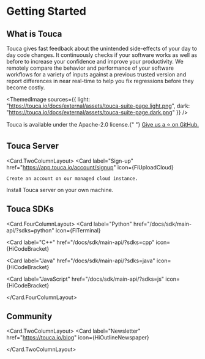
# Getting Started

## What is Touca

Touca gives fast feedback about the unintended side-effects of your day to day
code changes. It continuously checks if your software works as well as before to
increase your confidence and improve your productivity. We remotely compare the
behavior and performance of your software workflows for a variety of inputs
against a previous trusted version and report differences in near real-time to
help you fix regressions before they become costly.

<ThemedImage
  sources={{
    light: "https://touca.io/docs/external/assets/touca-suite-page.light.png",
    dark: "https://touca.io/docs/external/assets/touca-suite-page.dark.png"
  }}
/>

<Admonition type="info" icon="⚡️" title="Open Source">
  <p>
    Touca is available under the Apache-2.0 license.{" "}
    <a href="https://github.com/trytouca/trytouca">Give us a ⭐️ on GitHub.</a>
  </p>
</Admonition>

## Touca Server

<Card.TwoColumnLayout>
  <Card
    label="Sign-up"
    href="https://app.touca.io/account/signup"
    icon={FiUploadCloud}
  >
    Create an account on our managed cloud instance.
  </Card>
  <Card label="Self-host" href="/docs/server/self-hosting" icon={FiServer}>
    Install Touca server on your own machine.
  </Card>
</Card.TwoColumnLayout>

## Touca SDKs

<Card.FourColumnLayout>
  <Card
    label="Python"
    href="/docs/sdk/main-api/?sdks=python"
    icon={FiTerminal}
  ></Card>
  <Card
    label="C++"
    href="/docs/sdk/main-api/?sdks=cpp"
    icon={HiCodeBracket}
  ></Card>
  <Card
    label="Java"
    href="/docs/sdk/main-api/?sdks=java"
    icon={HiCodeBracket}
  ></Card>
  <Card
    label="JavaScript"
    href="/docs/sdk/main-api/?sdks=js"
    icon={HiCodeBracket}
  ></Card>
</Card.FourColumnLayout>

## Community

<Card.TwoColumnLayout>
  <Card label="Discord" href="https://touca.io/discord" icon={FaDiscord}></Card>
  <Card
    label="Newsletter"
    href="https://touca.io/blog"
    icon={HiOutlineNewspaper}
  ></Card>
</Card.TwoColumnLayout>

